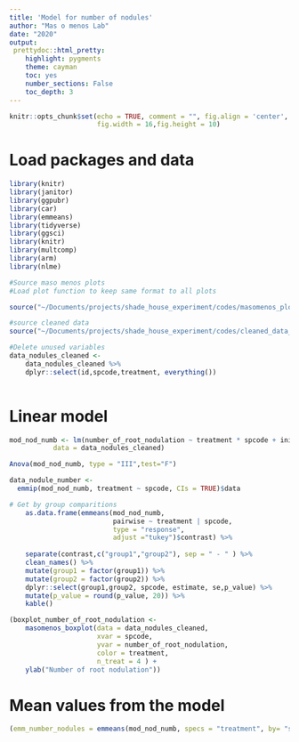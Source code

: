 ```yaml
---
title: 'Model for number of nodules'
author: "Mas o menos Lab"
date: "2020"
output: 
 prettydoc::html_pretty:
    highlight: pygments
    theme: cayman   
    toc: yes
    number_sections: False
    toc_depth: 3
---
```


```r
knitr::opts_chunk$set(echo = TRUE, comment = "", fig.align = 'center',
					  fig.width = 16,fig.height = 10)
```

# Load packages and data
```r
library(knitr)
library(janitor)
library(ggpubr)
library(car)
library(emmeans)
library(tidyverse)
library(ggsci)
library(knitr)
library(multcomp)
library(arm)
library(nlme)
```


```r
#Source maso menos plots
#Load plot function to keep same format to all plots

source("~/Documents/projects/shade_house_experiment/codes/masomenos_plot.R")
```

```r
#source cleaned data
source("~/Documents/projects/shade_house_experiment/codes/cleaned_data_nodules.R")
```

```r
#Delete unused variables
data_nodules_cleaned <-
    data_nodules_cleaned %>%
    dplyr::select(id,spcode,treatment, everything())
    
```


# Linear model

```r
mod_nod_numb <- lm(number_of_root_nodulation ~ treatment * spcode + init_height, 
		   data = data_nodules_cleaned)
```

```r
Anova(mod_nod_numb, type = "III",test="F")
```



```r
data_nodule_number <- 
  emmip(mod_nod_numb, treatment ~ spcode, CIs = TRUE)$data 
```


```r


# Get by group comparitions
    as.data.frame(emmeans(mod_nod_numb,
    					  pairwise ~ treatment | spcode,
    					  type = "response", 
    					  adjust ="tukey")$contrast) %>% 
  
    separate(contrast,c("group1","group2"), sep = " - " ) %>% 
    clean_names() %>% 
    mutate(group1 = factor(group1)) %>%
    mutate(group2 = factor(group2)) %>% 
    dplyr::select(group1,group2, spcode, estimate, se,p_value) %>% 
    mutate(p_value = round(p_value, 20)) %>% 
    kable()
```
```r
(boxplot_number_of_root_nodulation <- 
    masomenos_boxplot(data = data_nodules_cleaned,
                      xvar = spcode,
                      yvar = number_of_root_nodulation, 
                      color = treatment,
                      n_treat = 4 ) +
    ylab("Number of root nodulation"))
```

# Mean values from the model
```r
(emm_number_nodules = emmeans(mod_nod_numb, specs = "treatment", by= "spcode"))
```







